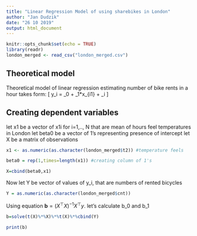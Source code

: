 ```yaml
---
title: "Linear Regression Model of using sharebikes in London"
author: "Jan Dudzik"
date: "26 10 2019"
output: html_document
---
```


```r
knitr::opts_chunk$set(echo = TRUE)
library(readr)
london_merged <- read_csv("london_merged.csv")
```

## Theoretical model

Theoretical model of linear regression estimating number of bike rents in a hour takes form:
\[
y_i = \beta_0 + \beta_1*x_{i1} + \epsilon_i
\]

## Creating dependent variables

let x1 be a vector of x1i for i=1,.., N that are mean of hours feel temperatures in London
\n let beta0 be a vector of 1's representing presence of intercept 
\n let X be a matrix of observations

```r

x1 <- as.numeric(as.character(london_merged$t2)) #temperature feels

beta0 = rep(1,times=length(x1)) #creating column of 1's 

X=cbind(beta0,x1)

```

Now let Y be vector of values of y_i, that are numbers of rented bicycles

```r

Y = as.numeric(as.character(london_merged$cnt))


```

Using equation $\mathbf{b} = \left(  X^\top X  \right)^{-1}X^\top {y}$. let's calculate b_0 and b_1

```r

b=solve(t(X)%*%X)%*%t(X)%*%cbind(Y)

print(b)
```
